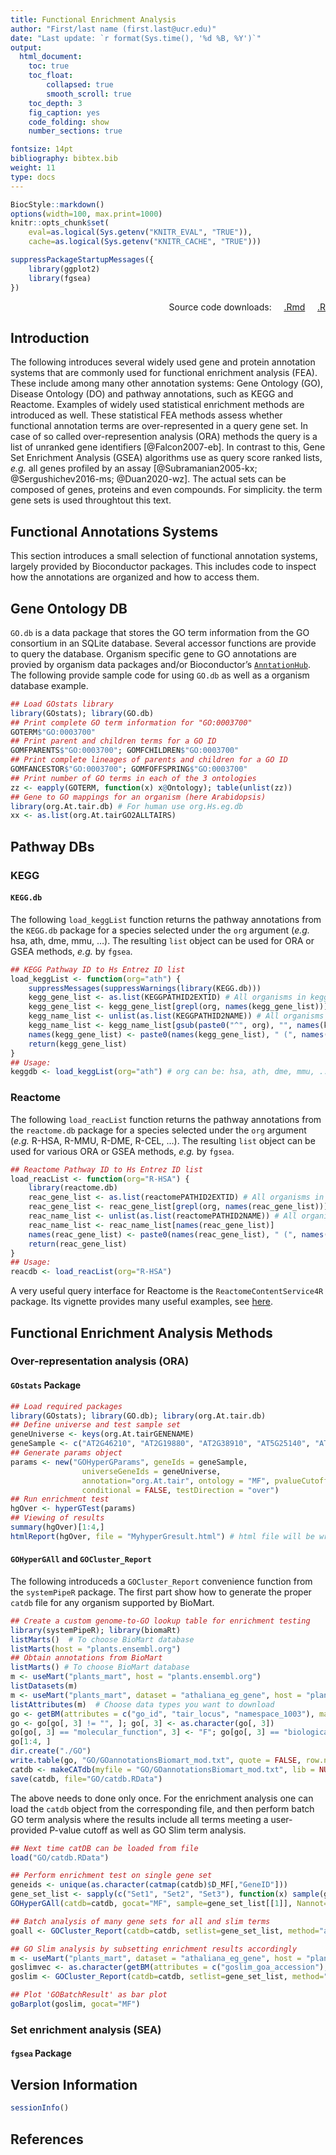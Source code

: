 ```yaml
---
title: Functional Enrichment Analysis 
author: "First/last name (first.last@ucr.edu)"
date: "Last update: `r format(Sys.time(), '%d %B, %Y')`" 
output:
  html_document:
    toc: true
    toc_float:
        collapsed: true
        smooth_scroll: true
    toc_depth: 3
    fig_caption: yes
    code_folding: show
    number_sections: true

fontsize: 14pt
bibliography: bibtex.bib
weight: 11
type: docs
---
```


<!--
- Compile from command-line
Rscript -e "rmarkdown::render('rfea.Rmd', c('html_document'), clean=F); knitr::knit('rfea.Rmd', tangle=TRUE)"
-->

```r
BiocStyle::markdown()
options(width=100, max.print=1000)
knitr::opts_chunk$set(
    eval=as.logical(Sys.getenv("KNITR_EVAL", "TRUE")),
    cache=as.logical(Sys.getenv("KNITR_CACHE", "TRUE")))
```

```r
suppressPackageStartupMessages({
    library(ggplot2)
    library(fgsea)
})
```

<div style="text-align: right"> 
Source code downloads: &nbsp; &nbsp;
[.Rmd](https://raw.githubusercontent.com/tgirke/GEN242//main/content/en/tutorials/rfea/rfea.Rmd)  &nbsp; &nbsp; 
[.R](https://raw.githubusercontent.com/tgirke/GEN242//main/content/en/tutorials/rfea/rfea.R) 
</div>


## Introduction

The following introduces several widely used gene and protein annotation
systems that are commonly used for functional enrichment analysis (FEA). These
include among many other annotation systems: Gene Ontology (GO), Disease
Ontology (DO) and pathway annotations, such as KEGG and Reactome. Examples of
widely used statistical enrichment methods are introduced as well. These
statistical FEA methods assess whether functional annotation terms are
over-represented in a query gene set. In case of so called over-represention
analysis (ORA) methods the query is a list of unranked gene identifiers
[@Falcon2007-eb]. In contrast to this, Gene Set Enrichment Analysis (GSEA)
algorithms use as query score ranked lists, _e.g._ all genes profiled by an assay
[@Subramanian2005-kx; @Sergushichev2016-ms; @Duan2020-wz].  The actual sets can
be composed of genes, proteins and even compounds. For simplicity. the term
gene sets is used throughtout this text.

## Functional Annotations Systems
This section introduces a small selection of functional annotation systems, largely
 provided by Bioconductor packages. This includes code to inspect how the annotations 
are organized and how to access them.

## Gene Ontology DB 

`GO.db` is a data package that stores the GO term information from the GO
consortium in an SQLite database. Several accessor functions are provide to
query the database. Organism specific gene to GO annotations are provied by
organism data packages and/or Bioconductor's
[`AnntationHub`](https://bioconductor.org/packages/release/bioc/html/AnnotationHub.html).
The following provide sample code for using `GO.db` as well as a organism
database example.

```r
## Load GOstats library
library(GOstats); library(GO.db)
## Print complete GO term information for "GO:0003700"
GOTERM$"GO:0003700"
## Print parent and children terms for a GO ID
GOMFPARENTS$"GO:0003700"; GOMFCHILDREN$"GO:0003700"
## Print complete lineages of parents and children for a GO ID
GOMFANCESTOR$"GO:0003700"; GOMFOFFSPRING$"GO:0003700"
## Print number of GO terms in each of the 3 ontologies
zz <- eapply(GOTERM, function(x) x@Ontology); table(unlist(zz))
## Gene to GO mappings for an organism (here Arabidopsis)
library(org.At.tair.db) # For human use org.Hs.eg.db
xx <- as.list(org.At.tairGO2ALLTAIRS)
```

## Pathway DBs 

### KEGG

#### `KEGG.db`
The following `load_keggList` function returns the pathway annotations from the `KEGG.db` package for a species selected
under the `org` argument (_e.g._ hsa, ath, dme, mmu, ...). The resulting `list` object can be used
for ORA or GSEA methods, _e.g._ by `fgsea`.  

```r
## KEGG Pathway ID to Hs Entrez ID list
load_keggList <- function(org="ath") {
    suppressMessages(suppressWarnings(library(KEGG.db))) 
    kegg_gene_list <- as.list(KEGGPATHID2EXTID) # All organisms in kegg
    kegg_gene_list <- kegg_gene_list[grepl(org, names(kegg_gene_list))] # Only human
    kegg_name_list <- unlist(as.list(KEGGPATHID2NAME)) # All organisms in kegg
    kegg_name_list <- kegg_name_list[gsub(paste0("^", org), "", names(kegg_gene_list))]
    names(kegg_gene_list) <- paste0(names(kegg_gene_list), " (", names(kegg_name_list), ") - ", kegg_name_list)
    return(kegg_gene_list)
}
## Usage:
keggdb <- load_keggList(org="ath") # org can be: hsa, ath, dme, mmu, ... 
```

### Reactome

The following `load_reacList` function returns the pathway annotations from the `reactome.db` 
package for a species selected under the `org` argument (_e.g._ R-HSA, R-MMU, R-DME, R-CEL, ...). 
The resulting `list` object can be used for various ORA or GSEA methods, _e.g._ by `fgsea`.  

```r
## Reactome Pathway ID to Hs Entrez ID list
load_reacList <- function(org="R-HSA") {
    library(reactome.db)
    reac_gene_list <- as.list(reactomePATHID2EXTID) # All organisms in reactome
    reac_gene_list <- reac_gene_list[grepl(org, names(reac_gene_list))] # Only human
    reac_name_list <- unlist(as.list(reactomePATHID2NAME)) # All organisms in reactome
    reac_name_list <- reac_name_list[names(reac_gene_list)]
    names(reac_gene_list) <- paste0(names(reac_gene_list), " (", names(reac_name_list), ") - ", gsub("^.*: ", "", reac_name_list))
    return(reac_gene_list)
}
## Usage:
reacdb <- load_reacList(org="R-HSA")
```

A very useful query interface for Reactome is the `ReactomeContentService4R` package. 
Its vignette provides many useful examples, see [here](https://bioconductor.org/packages/devel/bioc/vignettes/ReactomeContentService4R/inst/doc/ReactomeContentService4R.html). 

## Functional Enrichment Analysis Methods

### Over-representation analysis (ORA) 

#### `GOstats` Package

```r
## Load required packages
library(GOstats); library(GO.db); library(org.At.tair.db)
## Define universe and test sample set
geneUniverse <- keys(org.At.tairGENENAME)
geneSample <- c("AT2G46210", "AT2G19880", "AT2G38910", "AT5G25140", "AT2G44525")
## Generate params object
params <- new("GOHyperGParams", geneIds = geneSample,
                universeGeneIds = geneUniverse,
                annotation="org.At.tair", ontology = "MF", pvalueCutoff = 0.5,
                conditional = FALSE, testDirection = "over")
## Run enrichment test
hgOver <- hyperGTest(params)
## Viewing of results
summary(hgOver)[1:4,]
htmlReport(hgOver, file = "MyhyperGresult.html") # html file will be written to current working directory
```

#### `GOHyperGAll` and `GOCluster_Report`

The following introduceds a `GOCluster_Report` convenience function from the `systemPipeR` package.
The first part show how to generate the proper `catdb` file for any organism supported by BioMart.

```r
## Create a custom genome-to-GO lookup table for enrichment testing
library(systemPipeR); library(biomaRt)
listMarts()  # To choose BioMart database
listMarts(host = "plants.ensembl.org")
## Obtain annotations from BioMart
listMarts() # To choose BioMart database
m <- useMart("plants_mart", host = "plants.ensembl.org")
listDatasets(m)
m <- useMart("plants_mart", dataset = "athaliana_eg_gene", host = "plants.ensembl.org")
listAttributes(m)  # Choose data types you want to download
go <- getBM(attributes = c("go_id", "tair_locus", "namespace_1003"), mart = m)
go <- go[go[, 3] != "", ]; go[, 3] <- as.character(go[, 3])
go[go[, 3] == "molecular_function", 3] <- "F"; go[go[, 3] == "biological_process", 3] <- "P"; go[go[, 3] == "cellular_component", 3] <- "C"
go[1:4, ]
dir.create("./GO")
write.table(go, "GO/GOannotationsBiomart_mod.txt", quote = FALSE, row.names = FALSE, col.names = FALSE, sep = "\t")
catdb <- makeCATdb(myfile = "GO/GOannotationsBiomart_mod.txt", lib = NULL, org = "", colno = c(1, 2, 3), idconv = NULL)
save(catdb, file="GO/catdb.RData") 
```

The above needs to done only once. For the enrichment analysis one can load the `catdb` object
from the corresponding file, and then perform batch GO term analysis where the results include
all terms meeting a user-provided P-value cutoff as well as GO Slim term analysis.

```r
## Next time catDB can be loaded from file
load("GO/catdb.RData")

## Perform enrichment test on single gene set
geneids <- unique(as.character(catmap(catdb)$D_MF[,"GeneID"]))
gene_set_list <- sapply(c("Set1", "Set2", "Set3"), function(x) sample(geneids, 100), simplify=FALSE)
GOHyperGAll(catdb=catdb, gocat="MF", sample=gene_set_list[[1]], Nannot=2)[1:20,]

## Batch analysis of many gene sets for all and slim terms
goall <- GOCluster_Report(catdb=catdb, setlist=gene_set_list, method="all", id_type="gene", CLSZ=2, cutoff=0.01, gocats=c("MF", "BP", "CC"), recordSpecGO = NULL)

## GO Slim analysis by subsetting enrichment results accordingly
m <- useMart("plants_mart", dataset = "athaliana_eg_gene", host = "plants.ensembl.org")
goslimvec <- as.character(getBM(attributes = c("goslim_goa_accession"), mart = m)[, 1])
goslim <- GOCluster_Report(catdb=catdb, setlist=gene_set_list, method="slim",id_type="gene", myslimv=goslimvec, CLSZ=2, cutoff=0.01, gocats = c("MF", "BP", "CC"), recordSpecGO = NULL)

## Plot 'GOBatchResult' as bar plot
goBarplot(goslim, gocat="MF")
```

### Set enrichment analysis (SEA) 

#### `fgsea` Package


## Version Information

```r
sessionInfo()
```

## References
